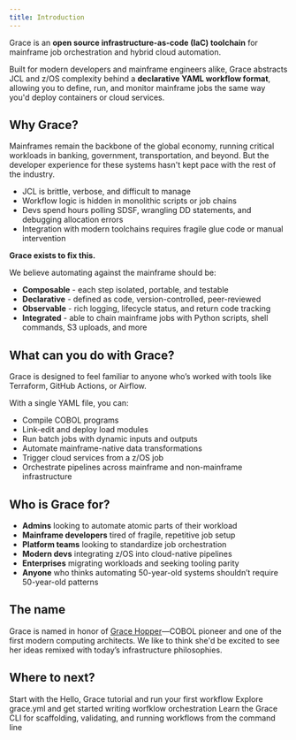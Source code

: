 ```yaml
---
title: Introduction
---
```


Grace is an **open source infrastructure-as-code (IaC) toolchain** for mainframe job orchestration and hybrid cloud automation.

Built for modern developers and mainframe engineers alike, Grace abstracts JCL and z/OS complexity behind a **declarative YAML workflow format**, allowing you to define, run, and monitor mainframe jobs the same way you'd deploy containers or cloud services.

## Why Grace?

Mainframes remain the backbone of the global economy, running critical workloads in banking, government, transportation, and beyond. But the developer experience for these systems hasn't kept pace with the rest of the industry.

- JCL is brittle, verbose, and difficult to manage
- Workflow logic is hidden in monolithic scripts or job chains
- Devs spend hours polling SDSF, wrangling DD statements, and debugging allocation errors
- Integration with modern toolchains requires fragile glue code or manual intervention

**Grace exists to fix this.**

We believe automating against the mainframe should be:

- **Composable** - each step isolated, portable, and testable
- **Declarative** - defined as code, version-controlled, peer-reviewed
- **Observable** - rich logging, lifecycle status, and return code tracking
- **Integrated** - able to chain mainframe jobs with Python scripts, shell commands, S3 uploads, and more

## What can you do with Grace?

Grace is designed to feel familiar to anyone who’s worked with tools like Terraform, GitHub Actions, or Airflow.

With a single YAML file, you can:

- Compile COBOL programs
- Link-edit and deploy load modules
- Run batch jobs with dynamic inputs and outputs
- Automate mainframe-native data transformations
- Trigger cloud services from a z/OS job
- Orchestrate pipelines across mainframe and non-mainframe infrastructure

## Who is Grace for?

- **Admins** looking to automate atomic parts of their workload
- **Mainframe developers** tired of fragile, repetitive job setup
- **Platform teams** looking to standardize job orchestration
- **Modern devs** integrating z/OS into cloud-native pipelines
- **Enterprises** migrating workloads and seeking tooling parity
- **Anyone** who thinks automating 50-year-old systems shouldn’t require 50-year-old patterns

## The name

Grace is named in honor of [Grace Hopper](https://en.wikipedia.org/wiki/Grace_Hopper)—COBOL pioneer and one of the first modern computing architects. We like to think she'd be excited to see her ideas remixed with today’s infrastructure philosophies.

## Where to next?

<Cards>
  <Card href="/docs/tutorials/hello-grace" title="Hello, Grace">
    Start with the Hello, Grace tutorial and run your first workflow
  </Card>
  <Card href="/docs/yaml-specification" title="YAML Spec">
    Explore grace.yml and get started writing worfklow orchestration
  </Card>
  <Card href="/docs/cli-reference" title="CLI Reference">
    Learn the Grace CLI for scaffolding, validating, and running workflows from
    the command line
  </Card>
</Cards>
